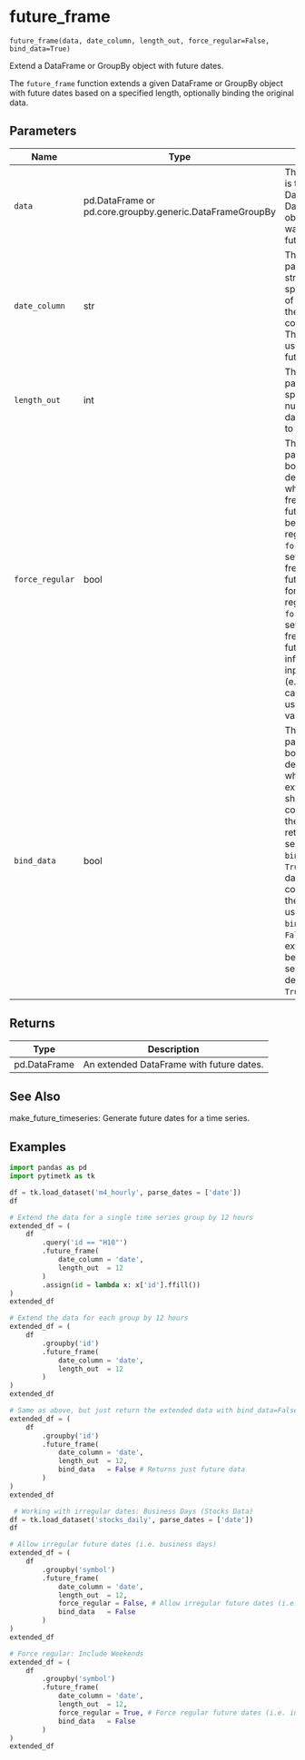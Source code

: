 # future_frame { #timetk.future_frame }

`future_frame(data, date_column, length_out, force_regular=False, bind_data=True)`

Extend a DataFrame or GroupBy object with future dates.

The `future_frame` function extends a given DataFrame or GroupBy object with future dates based on a specified length, optionally binding the original data.

## Parameters

| Name            | Type                                                     | Description                                                                                                                                                                                                                                                                                                                                                                                                                        | Default    |
|-----------------|----------------------------------------------------------|------------------------------------------------------------------------------------------------------------------------------------------------------------------------------------------------------------------------------------------------------------------------------------------------------------------------------------------------------------------------------------------------------------------------------------|------------|
| `data`          | pd.DataFrame or pd.core.groupby.generic.DataFrameGroupBy | The `data` parameter is the input DataFrame or DataFrameGroupBy object that you want to extend with future dates.                                                                                                                                                                                                                                                                                                                  | _required_ |
| `date_column`   | str                                                      | The `date_column` parameter is a string that specifies the name of the column in the DataFrame that contains the dates. This column will be used to generate future dates.                                                                                                                                                                                                                                                         | _required_ |
| `length_out`    | int                                                      | The `length_out` parameter specifies the number of future dates to be added to the DataFrame.                                                                                                                                                                                                                                                                                                                                      | _required_ |
| `force_regular` | bool                                                     | The `force_regular` parameter is a boolean flag that determines whether the frequency of the future dates should be forced to be regular. If `force_regular` is set to `True`, the frequency of the future dates will be forced to be regular. If `force_regular` is set to `False`, the frequency of the future dates will be inferred from the input data (e.g. business calendars might be used). The default value is `False`. | `False`    |
| `bind_data`     | bool                                                     | The `bind_data` parameter is a boolean flag that determines whether the extended data should be concatenated with the original data or returned separately. If `bind_data` is set to `True`, the extended data will be concatenated with the original data using `pd.concat`. If `bind_data` is set to `False`, the extended data will be returned separately. The default value is `True`.                                        | `True`     |

## Returns

| Type         | Description                              |
|--------------|------------------------------------------|
| pd.DataFrame | An extended DataFrame with future dates. |

## See Also

make_future_timeseries: Generate future dates for a time series.

## Examples

```python
import pandas as pd
import pytimetk as tk

df = tk.load_dataset('m4_hourly', parse_dates = ['date'])
df
```

```python
# Extend the data for a single time series group by 12 hours
extended_df = (
    df
        .query('id == "H10"')
        .future_frame(
            date_column = 'date', 
            length_out  = 12
        )
        .assign(id = lambda x: x['id'].ffill())
)
extended_df
```

```python
# Extend the data for each group by 12 hours
extended_df = (
    df
        .groupby('id')
        .future_frame(
            date_column = 'date', 
            length_out  = 12
        )
)    
extended_df
```

```python
# Same as above, but just return the extended data with bind_data=False
extended_df = (
    df
        .groupby('id')
        .future_frame(
            date_column = 'date', 
            length_out  = 12,
            bind_data   = False # Returns just future data
        )
)    
extended_df
```

```python
 # Working with irregular dates: Business Days (Stocks Data)
df = tk.load_dataset('stocks_daily', parse_dates = ['date'])
df
```

```python
# Allow irregular future dates (i.e. business days)
extended_df = (
    df
        .groupby('symbol')
        .future_frame(
            date_column = 'date', 
            length_out  = 12,
            force_regular = False, # Allow irregular future dates (i.e. business days)),
            bind_data   = False
        )
)    
extended_df
```

```python
# Force regular: Include Weekends
extended_df = (
    df
        .groupby('symbol')
        .future_frame(
            date_column = 'date', 
            length_out  = 12,
            force_regular = True, # Force regular future dates (i.e. include weekends)),
            bind_data   = False
        )
)    
extended_df
```